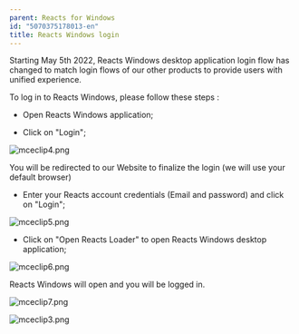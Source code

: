 ```yaml
---
parent: Reacts for Windows
id: "5070375178013-en"
title: Reacts Windows login
---
```

Starting May 5th 2022, Reacts Windows desktop application login flow has changed to match login flows of our other products to provide users with unified experience.

To log in to Reacts Windows, please follow these steps :

- Open Reacts Windows application;

- Click on "Login";

![mceclip4.png](@assets/attachments/mceclip4.png)

You will be redirected to our Website to finalize the login (we will use your default browser)

- Enter your Reacts account credentials (Email and password) and click on "Login";

![mceclip5.png](@assets/attachments/mceclip5.png)

- Click on "Open Reacts Loader" to open Reacts Windows desktop application;

![mceclip6.png](@assets/attachments/mceclip6.png)

Reacts Windows will open and you will be logged in.

![mceclip7.png](@assets/attachments/mceclip7.png)

![mceclip3.png](@assets/attachments/mceclip3.png)


